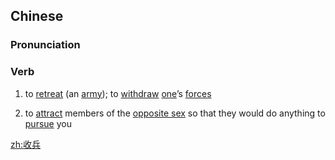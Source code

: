 ==Chinese==
{{zh-forms}}

===Pronunciation===
{{zh-pron
|m=shōubīng
|c=sau1 bing1
|h=pfs=sû-pîn
|mn=siu-peng
|cat=v
}}

===Verb===
{{zh-verb}}

# {{lb|zh|literary}} to [[retreat]] (an [[army]]); to [[withdraw]] [[one]]’s [[forces]]
# {{lb|zh|Hong Kong|slang|neologism}} to [[attract]] members of the [[opposite sex]] so that they would do anything to [[pursue]] you

[[zh:收兵]]